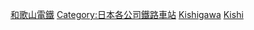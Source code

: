 [[Category:和歌山電鐵|]]
[[Category:日本各公司鐵路車站|Category:日本各公司鐵路車站]]
[[Category:日本各路線鐵路車站|Kishigawa]]
[[Category:南海電氣鐵道車站|Kishi]]
{{DEFAULTSORT:Wakayama}}